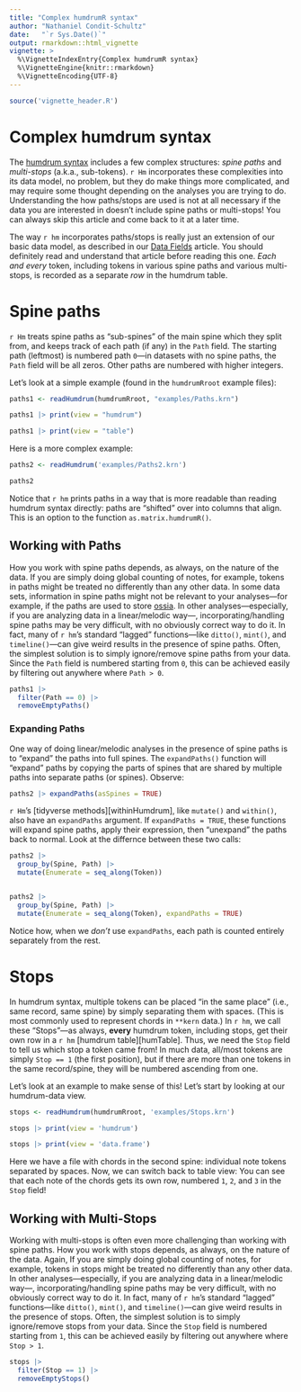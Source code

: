 ```yaml
---
title: "Complex humdrumR syntax"
author: "Nathaniel Condit-Schultz"
date:   "`r Sys.Date()`"
output: rmarkdown::html_vignette
vignette: >
  %\VignetteIndexEntry{Complex humdrumR syntax}
  %\VignetteEngine{knitr::rmarkdown}
  %\VignetteEncoding{UTF-8}
---
```



```r
source('vignette_header.R')

```


# Complex humdrum syntax

The [humdrum syntax](HumdrumSyntax.html "The Humdrum Syntax") includes a few complex structures: *spine paths* and *multi-stops* (a.k.a., sub-tokens).
`r Hm` incorporates these complexities into its data model, no problem, but they do make things more complicated, and may require some thought depending on the analyses you are trying to do.
Understanding the how paths/stops are used is not at all necessary if the data you are interested in doesn't include spine paths or multi-stops!
You can always skip this article and come back to it at a later time.

The way `r hm` incorporates paths/stops is really just an extension of our basic data model, as described in our [Data Fields](DataFields.html "HumdrumR Data Fields article") article.
You should definitely read and understand that article before reading this one.
*Each and every* token, including tokens in various spine paths and various multi-stops, is recorded as a separate *row* in the humdrum table.





# Spine paths


`r Hm` treats spine paths as "sub-spines" of the main spine which they split from, and keeps track of each path (if any) in the `Path` field.
The starting path (leftmost) is numbered path `0`---in datasets with no spine paths, the `Path` field will be all zeros.
Other paths are numbered with higher integers.

Let's look at a simple example (found in the `humdrumRroot` example files):

```r

paths1 <- readHumdrum(humdrumRroot, "examples/Paths.krn")

paths1 |> print(view = "humdrum")

paths1 |> print(view = "table")

```


Here is a more complex example:

```r

paths2 <- readHumdrum('examples/Paths2.krn')

paths2

```

Notice that `r hm` prints paths in a way that is more readable than reading humdrum syntax directly:
paths are "shifted" over into columns that align.
This is an option to the function `as.matrix.humdrumR()`.

## Working with Paths

How you work with spine paths depends, as always, on the nature of the data.
If you are simply doing global counting of notes, for example, tokens in paths might be treated no differently than any other data.
In some data sets, information in spine paths might not be relevant to your analyses---for example, if the paths are used to store [ossia](https://en.wikipedia.org/wiki/Ossia).
In other analyses---especially, if you are analyzing data in a linear/melodic way---, incorporating/handling spine paths may be very difficult, with no obviously correct way to do it.
In fact, many of `r hm`'s standard "lagged" functions---like `ditto()`, `mint()`, and `timeline()`---can give weird results in the presence of spine paths.
Often, the simplest solution is to simply ignore/remove spine paths from your data.
Since the `Path` field is numbered starting from `0`, this can be achieved easily by filtering out anywhere where `Path > 0`.

```r
paths1 |> 
  filter(Path == 0) |>
  removeEmptyPaths()

```



### Expanding Paths


One way of doing linear/melodic analyses in the presence of spine paths is to "expand" the paths into full spines.
The `expandPaths()` function will "expand" paths by copying the parts of spines that are shared by multiple paths into separate paths (or spines).
Observe:

```r

paths2 |> expandPaths(asSpines = TRUE)

```

`r Hm`'s [tidyverse methods][withinHumdrum], like `mutate()` and `within()`, also have an `expandPaths` argument.
If `expandPaths = TRUE`, these functions will expand spine paths, apply their expression, then "unexpand" the paths back to normal.
Look at the differnce between these two calls:

```r
paths2 |>
  group_by(Spine, Path) |>
  mutate(Enumerate = seq_along(Token))


paths2 |>
  group_by(Spine, Path) |>
  mutate(Enumerate = seq_along(Token), expandPaths = TRUE)

```

Notice how, when we *don't* use `expandPaths`, each path is counted entirely separately from the rest.


# Stops

In humdrum syntax, multiple tokens can be placed "in the same place" (i.e., same record, same spine) by simply separating them with spaces.
(This is most commonly used to represent chords in `**kern` data.)
In `r hm`, we call these "Stops"---as always, **every** humdrum token, including stops, get their own row in a `r hm` [humdrum table][humTable].
Thus, we need the `Stop` field to tell us which stop a token came from!
In much data, all/most tokens are simply `Stop == 1` (the first position), but if there are more than one tokens in the same record/spine, they will be numbered ascending from one.

Let's look at an example to make sense of this!
Let's start by looking at our humdrum-data view.

```r
stops <- readHumdrum(humdrumRroot, 'examples/Stops.krn')

stops |> print(view = 'humdrum')

stops |> print(view = 'data.frame')
```


Here we have a file with chords in the second spine: individual note tokens separated by spaces.
Now, we can switch back to table view:
You can see that each note of the chords gets its own row, numbered `1`, `2`, and `3` in the `Stop` field!

## Working with Multi-Stops

Working with multi-stops is often even more challenging than working with spine paths.
How you work with stops depends, as always, on the nature of the data.
Again, If you are simply doing global counting of notes, for example, tokens in stops might be treated no differently than any other data.
In other analyses---especially, if you are analyzing data in a linear/melodic way---, incorporating/handling spine paths may be very difficult, with no obviously correct way to do it.
In fact, many of `r hm`'s standard "lagged" functions---like `ditto()`, `mint()`, and `timeline()`---can give weird results in the presence of stops.
Often, the simplest solution is to simply ignore/remove stops from your data.
Since the `Stop` field is numbered starting from `1`, this can be achieved easily by filtering out anywhere where `Stop > 1`.

```r
stops |> 
  filter(Stop == 1) |>
  removeEmptyStops()

```

<!---

### Unfolding stops


One way of doing analyses in the presence of stops is to "unfold" single-tokens to fill out the stops.
Try the `unfoldStops()` function:

#```{r}
#stops |> 
#  unfoldStops()
#
#```

-->